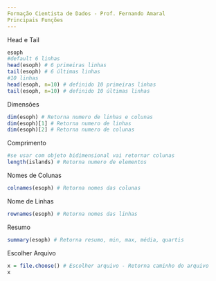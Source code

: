 ```yaml
---
Formação Cientista de Dados - Prof. Fernando Amaral
Principais Funções
---
```

Head e Tail
```r
esoph
#default 6 linhas
head(esoph) # 6 primeiras linhas
tail(esoph) # 6 últimas linhas
#10 linhas
head(esoph, n=10) # definido 10 primeiras linhas
tail(esoph, n=10) # definido 10 últimas linhas
```
Dimensões
```r
dim(esoph) # Retorna numero de linhas e colunas
dim(esoph)[1] # Retorna numero de linhas
dim(esoph)[2] # Retorna numero de colunas
```
Comprimento
```r
#se usar com objeto bidimensional vai retornar colunas
length(islands) # Retorna numero de elementos
```
Nomes de Colunas
```r
colnames(esoph) # Retorna nomes das colunas
```
Nome de Linhas
```r
rownames(esoph) # Retorna nomes das linhas
```
Resumo
```r
summary(esoph) # Retorna resumo, min, max, média, quartis
```
Escolher Arquivo
```r
x = file.choose() # Escolher arquivo - Retorna caminho do arquivo
x
```

